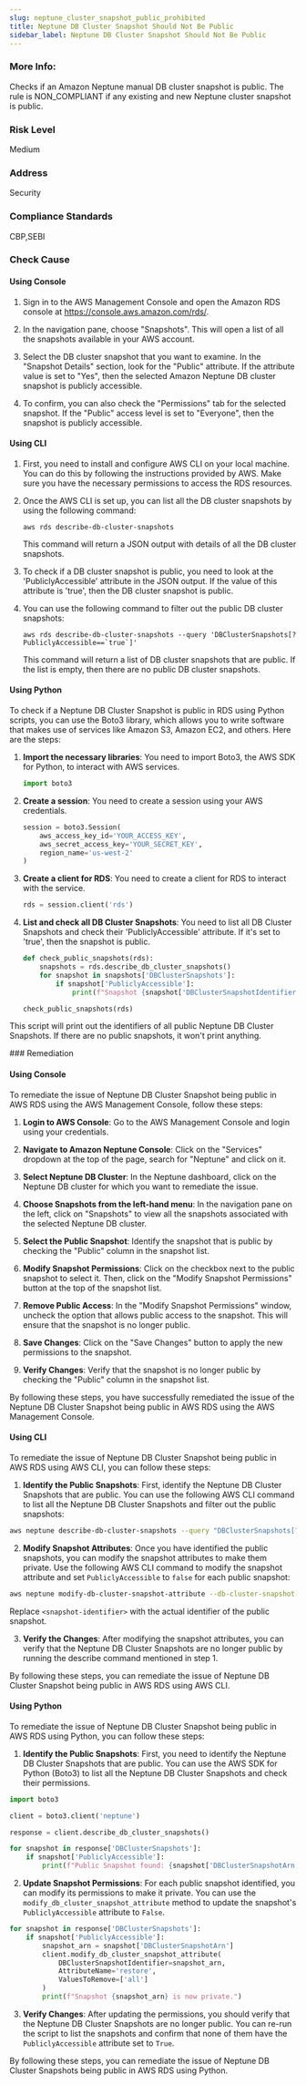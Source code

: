 ```yaml
---
slug: neptune_cluster_snapshot_public_prohibited
title: Neptune DB Cluster Snapshot Should Not Be Public
sidebar_label: Neptune DB Cluster Snapshot Should Not Be Public
---
```

### More Info:

Checks if an Amazon Neptune manual DB cluster snapshot is public. The rule is NON_COMPLIANT if any existing and new Neptune cluster snapshot is public.

### Risk Level

Medium

### Address

Security

### Compliance Standards

CBP,SEBI



<Tabs><Tab title='Cause'>
### Check Cause

#### Using Console

1. Sign in to the AWS Management Console and open the Amazon RDS console at https://console.aws.amazon.com/rds/.

2. In the navigation pane, choose "Snapshots". This will open a list of all the snapshots available in your AWS account.

3. Select the DB cluster snapshot that you want to examine. In the "Snapshot Details" section, look for the "Public" attribute. If the attribute value is set to "Yes", then the selected Amazon Neptune DB cluster snapshot is publicly accessible.

4. To confirm, you can also check the "Permissions" tab for the selected snapshot. If the "Public" access level is set to "Everyone", then the snapshot is publicly accessible.

#### Using CLI

1. First, you need to install and configure AWS CLI on your local machine. You can do this by following the instructions provided by AWS. Make sure you have the necessary permissions to access the RDS resources.

2. Once the AWS CLI is set up, you can list all the DB cluster snapshots by using the following command:

   ```
   aws rds describe-db-cluster-snapshots
   ```
   This command will return a JSON output with details of all the DB cluster snapshots.

3. To check if a DB cluster snapshot is public, you need to look at the 'PubliclyAccessible' attribute in the JSON output. If the value of this attribute is 'true', then the DB cluster snapshot is public.

4. You can use the following command to filter out the public DB cluster snapshots:

   ```
   aws rds describe-db-cluster-snapshots --query 'DBClusterSnapshots[?PubliclyAccessible==`true`]'
   ```
   This command will return a list of DB cluster snapshots that are public. If the list is empty, then there are no public DB cluster snapshots.

#### Using Python

To check if a Neptune DB Cluster Snapshot is public in RDS using Python scripts, you can use the Boto3 library, which allows you to write software that makes use of services like Amazon S3, Amazon EC2, and others. Here are the steps:

1. **Import the necessary libraries**: You need to import Boto3, the AWS SDK for Python, to interact with AWS services.

    ```python
    import boto3
    ```

2. **Create a session**: You need to create a session using your AWS credentials.

    ```python
    session = boto3.Session(
        aws_access_key_id='YOUR_ACCESS_KEY',
        aws_secret_access_key='YOUR_SECRET_KEY',
        region_name='us-west-2'
    )
    ```

3. **Create a client for RDS**: You need to create a client for RDS to interact with the service.

    ```python
    rds = session.client('rds')
    ```

4. **List and check all DB Cluster Snapshots**: You need to list all DB Cluster Snapshots and check their 'PubliclyAccessible' attribute. If it's set to 'true', then the snapshot is public.

    ```python
    def check_public_snapshots(rds):
        snapshots = rds.describe_db_cluster_snapshots()
        for snapshot in snapshots['DBClusterSnapshots']:
            if snapshot['PubliclyAccessible']:
                print(f"Snapshot {snapshot['DBClusterSnapshotIdentifier']} is public")

    check_public_snapshots(rds)
    ```

This script will print out the identifiers of all public Neptune DB Cluster Snapshots. If there are no public snapshots, it won't print anything.

</Tab>


<Tab title='Remediation'>
### Remediation

#### Using Console

To remediate the issue of Neptune DB Cluster Snapshot being public in AWS RDS using the AWS Management Console, follow these steps:

1. **Login to AWS Console**: Go to the AWS Management Console and login using your credentials.

2. **Navigate to Amazon Neptune Console**: Click on the "Services" dropdown at the top of the page, search for "Neptune" and click on it.

3. **Select Neptune DB Cluster**: In the Neptune dashboard, click on the Neptune DB cluster for which you want to remediate the issue.

4. **Choose Snapshots from the left-hand menu**: In the navigation pane on the left, click on "Snapshots" to view all the snapshots associated with the selected Neptune DB cluster.

5. **Select the Public Snapshot**: Identify the snapshot that is public by checking the "Public" column in the snapshot list.

6. **Modify Snapshot Permissions**: Click on the checkbox next to the public snapshot to select it. Then, click on the "Modify Snapshot Permissions" button at the top of the snapshot list.

7. **Remove Public Access**: In the "Modify Snapshot Permissions" window, uncheck the option that allows public access to the snapshot. This will ensure that the snapshot is no longer public.

8. **Save Changes**: Click on the "Save Changes" button to apply the new permissions to the snapshot.

9. **Verify Changes**: Verify that the snapshot is no longer public by checking the "Public" column in the snapshot list.

By following these steps, you have successfully remediated the issue of the Neptune DB Cluster Snapshot being public in AWS RDS using the AWS Management Console.

#### Using CLI

To remediate the issue of Neptune DB Cluster Snapshot being public in AWS RDS using AWS CLI, you can follow these steps:

1. **Identify the Public Snapshots**: First, identify the Neptune DB Cluster Snapshots that are public. You can use the following AWS CLI command to list all the Neptune DB Cluster Snapshots and filter out the public snapshots:

```bash
aws neptune describe-db-cluster-snapshots --query "DBClusterSnapshots[?PubliclyAccessible=='true']"
```

2. **Modify Snapshot Attributes**: Once you have identified the public snapshots, you can modify the snapshot attributes to make them private. Use the following AWS CLI command to modify the snapshot attribute and set `PubliclyAccessible` to `false` for each public snapshot:

```bash
aws neptune modify-db-cluster-snapshot-attribute --db-cluster-snapshot-identifier <snapshot-identifier> --attribute-name "PubliclyAccessible" --values "false"
```

Replace `<snapshot-identifier>` with the actual identifier of the public snapshot.

3. **Verify the Changes**: After modifying the snapshot attributes, you can verify that the Neptune DB Cluster Snapshots are no longer public by running the describe command mentioned in step 1.

By following these steps, you can remediate the issue of Neptune DB Cluster Snapshot being public in AWS RDS using AWS CLI.

#### Using Python

To remediate the issue of Neptune DB Cluster Snapshot being public in AWS RDS using Python, you can follow these steps:

1. **Identify the Public Snapshots**: First, you need to identify the Neptune DB Cluster Snapshots that are public. You can use the AWS SDK for Python (Boto3) to list all the Neptune DB Cluster Snapshots and check their permissions.

```python
import boto3

client = boto3.client('neptune')

response = client.describe_db_cluster_snapshots()

for snapshot in response['DBClusterSnapshots']:
    if snapshot['PubliclyAccessible']:
        print(f"Public Snapshot found: {snapshot['DBClusterSnapshotArn']}")
```

2. **Update Snapshot Permissions**: For each public snapshot identified, you can modify its permissions to make it private. You can use the `modify_db_cluster_snapshot_attribute` method to update the snapshot's `PubliclyAccessible` attribute to `False`.

```python
for snapshot in response['DBClusterSnapshots']:
    if snapshot['PubliclyAccessible']:
        snapshot_arn = snapshot['DBClusterSnapshotArn']
        client.modify_db_cluster_snapshot_attribute(
            DBClusterSnapshotIdentifier=snapshot_arn,
            AttributeName='restore',
            ValuesToRemove=['all']
        )
        print(f"Snapshot {snapshot_arn} is now private.")
```

3. **Verify Changes**: After updating the permissions, you should verify that the Neptune DB Cluster Snapshots are no longer public. You can re-run the script to list the snapshots and confirm that none of them have the `PubliclyAccessible` attribute set to `True`.

By following these steps, you can remediate the issue of Neptune DB Cluster Snapshots being public in AWS RDS using Python.




</Tab>
</Tabs>
